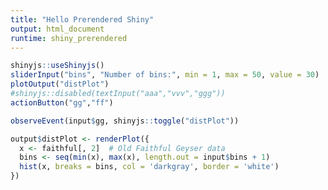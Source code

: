 ```yaml
---
title: "Hello Prerendered Shiny"
output: html_document
runtime: shiny_prerendered
---
```


```r
shinyjs::useShinyjs()
sliderInput("bins", "Number of bins:", min = 1, max = 50, value = 30)
plotOutput("distPlot")
#shinyjs::disabled(textInput("aaa","vvv","ggg"))
actionButton("gg","ff")
```

```r

observeEvent(input$gg, shinyjs::toggle("distPlot"))

output$distPlot <- renderPlot({
  x <- faithful[, 2]  # Old Faithful Geyser data
  bins <- seq(min(x), max(x), length.out = input$bins + 1)
  hist(x, breaks = bins, col = 'darkgray', border = 'white')
})
```
